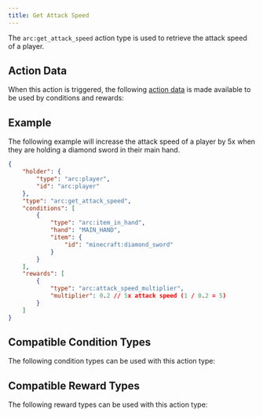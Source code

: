 ```yaml
---
title: Get Attack Speed
---
```



The `arc:get_attack_speed` action type is used to retrieve the attack speed of a player.

## Action Data

When this action is triggered, the following [action data](/docs/arc/wiki/action_data/index.mdx) is made available to be used by conditions and rewards:

<ActionDataTable actionType="get_attack_speed" />

## Example

The following example will increase the attack speed of a player by 5x when they are holding a diamond sword in their main hand.

```json title="data/my_datapack/arc/get_attack_speed.json"
{
    "holder": {
        "type": "arc:player",
        "id": "arc:player"
    },
    "type": "arc:get_attack_speed",
    "conditions": [
        {
            "type": "arc:item_in_hand",
            "hand": "MAIN_HAND",
            "item": {
                "id": "minecraft:diamond_sword"
            }
        }
    ],
    "rewards": [
        {
            "type": "arc:attack_speed_multiplier",
            "multiplier": 0.2 // 5x attack speed (1 / 0.2 = 5)
        }
    ]
}
```

## Compatible Condition Types

The following condition types can be used with this action type:

<CompatibleConditionTypes actionType="get_attack_speed" />

## Compatible Reward Types

The following reward types can be used with this action type:

<CompatibleRewardTypes actionType="get_attack_speed" />
